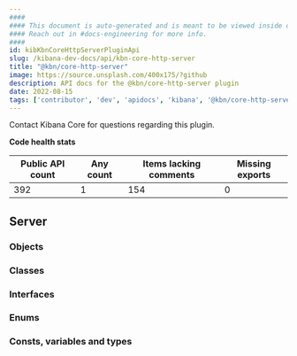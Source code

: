 ```yaml
---
####
#### This document is auto-generated and is meant to be viewed inside our experimental, new docs system.
#### Reach out in #docs-engineering for more info.
####
id: kibKbnCoreHttpServerPluginApi
slug: /kibana-dev-docs/api/kbn-core-http-server
title: "@kbn/core-http-server"
image: https://source.unsplash.com/400x175/?github
description: API docs for the @kbn/core-http-server plugin
date: 2022-08-15
tags: ['contributor', 'dev', 'apidocs', 'kibana', '@kbn/core-http-server']
---
```




Contact Kibana Core for questions regarding this plugin.

**Code health stats**

| Public API count  | Any count | Items lacking comments | Missing exports |
|-------------------|-----------|------------------------|-----------------|
| 392 | 1 | 154 | 0 |

## Server

### Objects
<DocDefinitionList data={kbnCoreHttpServerObj.server.objects}/>

### Classes
<DocDefinitionList data={kbnCoreHttpServerObj.server.classes}/>

### Interfaces
<DocDefinitionList data={kbnCoreHttpServerObj.server.interfaces}/>

### Enums
<DocDefinitionList data={kbnCoreHttpServerObj.server.enums}/>

### Consts, variables and types
<DocDefinitionList data={kbnCoreHttpServerObj.server.misc}/>

